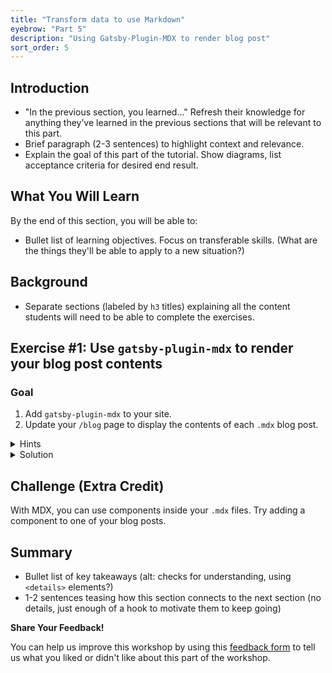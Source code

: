 ```yaml
---
title: "Transform data to use Markdown"
eyebrow: "Part 5"
description: "Using Gatsby-Plugin-MDX to render blog post"
sort_order: 5
---
```



## Introduction

- "In the previous section, you learned..." Refresh their knowledge for anything they’ve learned in the previous sections that will be relevant to this part.
- Brief paragraph (2-3 sentences) to highlight context and relevance.
- Explain the goal of this part of the tutorial. Show diagrams, list acceptance criteria for desired end result.

## What You Will Learn

By the end of this section, you will be able to:

- Bullet list of learning objectives. Focus on transferable skills. (What are the things they'll be able to apply to a new situation?)

## Background

- Separate sections (labeled by `h3` titles) explaining all the content students will need to be able to complete the exercises.

## Exercise #1: Use `gatsby-plugin-mdx` to render your blog post contents

### Goal

1. Add `gatsby-plugin-mdx` to your site.
1. Update your `/blog` page to display the contents of each `.mdx` blog post.

<details>
  <summary>Hints</summary>

* Remember the three steps for setting up a plugin?
* Update your page query to use `allMdx` instead.
* Use the `<MDXRenderer>` component to render the content of your blog posts.

</details>

<details>
  <summary>Solution</summary>

You'll learn more if you work through the exercise on your own.

But if you get stuck, here's [one possible solution](https://github.com/meganesu/gatsby-intro-workshop-example-site/commit/1f4c843cd1c6c8e4eaba9c62d788665c4aa61b63).

</details>

## Challenge (Extra Credit)

With MDX, you can use components inside your `.mdx` files. Try adding a component to one of your blog posts.


## Summary

- Bullet list of key takeaways (alt: checks for understanding, using `<details>` elements?)
- 1-2 sentences teasing how this section connects to the next section (no details, just enough of a hook to motivate them to keep going)

<Calloutbox>

**Share Your Feedback!**

You can help us improve this workshop by using this [feedback form](https://docs.google.com/forms/d/e/1FAIpQLScQSMjKfAaukPiiwvPTpIG3nKEF5pjY0Y_nZX6TGj0L9Tx31w/viewform?usp=pp_url&entry.2075407804=Part+5) to tell us what you liked or didn't like about this part of the workshop.

</Calloutbox>

<PreviousNext
  prevTo="/part-4"
  prevText="Part 4"
  nextTo="/part-6"
  nextText="Part 6"
/>
